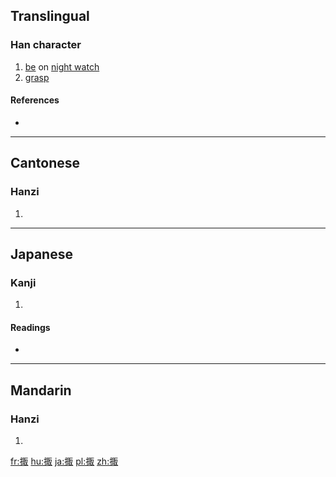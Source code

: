 ==Translingual==

===Han character===
{{Han char|rn=64|rad=手|as=08|sn=11|four=5104<sub>7</sub>|canj=手尸十水 (QSJE)|ids=⿰[[扌]][[取]]}}

# [[be]] on [[night watch]]
# [[grasp]]

====References====
* {{Han ref|kx=0439.110|dkj=12287|dj=0791.010|hdz=31891.050|uh=63AB|ud=25515|bh=D570|bd=54640}}

----

==Cantonese==

===Hanzi===
{{yue-hanzi|jyut=[[zau1]]|y=jau1}}

# {{defn|lang=yue|sort=手08}}

----

==Japanese==

===Kanji===
{{ja-kanji|grade=|rs=手08}}

# {{defn|lang=ja|sort=手08}}

====Readings====
* {{ja-readings|on=[[そう]] (sō), [[しゅう]] (shū)|kun=[[まもる]] (mamoru), [[たきぎ]] (takigi), [[うつ]] (utsu)}}

----

==Mandarin==

===Hanzi===
{{cmn-hanzi|pin=[[zhōu]] ([[zhou1]]), [[zōu]] ([[zou1]])|wg=chou<sup>1</sup>, tsou<sup>1</sup>}}

# {{defn|lang=cmn|sort=手08}}

[[fr:掫]]
[[hu:掫]]
[[ja:掫]]
[[pl:掫]]
[[zh:掫]]